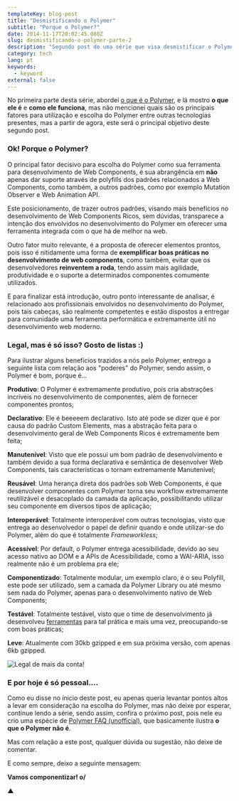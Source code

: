 ```yaml
---
templateKey: blog-post
title: "Desmistificando o Polymer"
subtitle: "Porque o Polymer?"
date: 2014-11-17T20:02:45.080Z
slug: desmistificando-o-polymer-parte-2
description: "Segundo post de uma série que visa desmistificar o Polymer."
category: tech
lang: pt
keywords:
  - keyword
external: false
---
```


No primeira parte desta série, abordei [o que é o Polymer](https://betomuniz.com/blog/desmistificando-o-polymer-parte-1/), e lá mostro **o que ele é** e **como ele funciona**, mas não mencionei quais são os principais fatores para utilização e escolha do Polymer entre outras tecnologias presentes, mas a partir de agora, este será o principal objetivo deste segundo post.

### Ok! Porque o Polymer?

O principal fator decisivo para escolha do Polymer como sua ferramenta para desenvolvimento de Web Components, é sua abrangência em **não** apenas dar suporte através de polyfills dos padrões relacionados a Web Components, como também, a outros padrões, como por exemplo Mutation Observer e Web Animation API.

Este posicionamento, de trazer outros padrões, visando mais benefícios no desenvolvimento de Web Components Ricos, sem dúvidas, transparece a intenção dos envolvidos no desenvolvimento do Polymer em oferecer uma ferramenta integrada com o que há de melhor na web.

Outro fator muito relevante, é a proposta de oferecer elementos prontos, pois isso é nitidamente uma forma de **exemplificar boas práticas no desenvolvimento de web components**, como também, evitar que os desenvolvedores **reinventem a roda**, tendo assim mais agilidade, produtividade e o suporte a determinados componentes comumente utilizados.

E para finalizar está introdução, outro ponto interessante de analisar, é relacionado aos profissionais envolvidos no desenvolvimento do Polymer, pois tais cabeças, são realmente competentes e estão dispostos a entregar para comunidade uma ferramenta performática e extremamente útil no desenvolvimento web moderno.

### Legal, mas é só isso? Gosto de listas :)

Para ilustrar alguns benefícios trazidos a nós pelo Polymer, entrego a seguinte lista com relação aos "poderes" do Polymer, sendo assim, o Polymer é bom, porque é...

**Produtivo**: O Polymer é extremamente produtivo, pois cria abstrações incríveis no desenvolvimento de componentes, além de fornecer componentes prontos;

**Declarativo**: Ele é beeeeem declarativo. Isto até pode se dizer que é por causa do padrão Custom Elements, mas a abstração feita para o desenvolvimento geral de Web Components Ricos é extremamente bem feita;

**Manutenível**: Visto que ele possui um bom padrão de desenvolvimento e também devido a sua forma declarativa e semântica de desenvolver Web Components, tais características o tornam extremamente Manutenível;

**Reusável**: Uma herança direta dos padrões sob Web Components, é que desenvolver componentes com Polymer torna seu workflow extremamente reutilizável e desacoplado da camada da aplicação, possibilitando utilizar seu componente em diversos tipos de aplicação;

**Interoperável**: Totalmente interoperável com outras tecnologias, visto que entrega ao desenvolvedor o papel de definir quando e onde utilizar-se do Polymer, além do que é totalmente _Frameworkless_;

**Acessível**: Por default, o Polymer entrega acessibilidade, devido ao seu acesso nativo ao DOM e a APIs de Acessibilidade, como a WAI-ARIA, isso realmente não é um problema pra ele;

**Componentizado**: Totalmente modular, um exemplo claro, é o seu Polyfill, este pode ser utilizado, sem a camada da Polymer Library ou até mesmo sem nada do Polymer, apenas para o desenvolvimento nativo de Web Components;

**Testável**: Totalmente testável, visto que o time de desenvolvimento já desenvolveu [ferramentas](https://github.com/Polymer/web-component-tester) para tal prática e mais uma vez, preocupando-se com boas práticas;

**Leve**: Atualmente com 30kb gzipped e em sua próxima versão, com apenas 6kb gzipped.

![Legal de mais da conta!](https://cldup.com/64w5k6CfKm.gif)

### E por hoje é só pessoal....

Como eu disse no ínicio deste post, eu apenas queria levantar pontos altos a levar em consideração na escolha do Polymer, mas não deixe por esperar, continue lendo a série, sendo assim, confira o próximo post, pois nele eu crio uma espécie de [Polymer FAQ (unofficial)](https://betomuniz.com/blog/desmistificando-o-polymer-parte-3/), que basicamente ilustra **o que o Polymer não é**.

Mas com relação a este post, qualquer dúvida ou sugestão, não deixe de comentar.

E como sempre, deixo a seguinte mensagem:

**Vamos componentizar! o/**

▲
